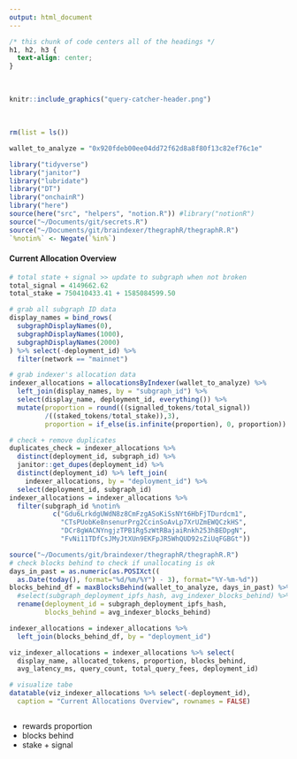```yaml
---
output: html_document
---
```


```css
/* this chunk of code centers all of the headings */
h1, h2, h3 {
  text-align: center;
}
```

<br>

```r
knitr::include_graphics("query-catcher-header.png")
```

<br>

```r
rm(list = ls())

wallet_to_analyze = "0x920fdeb00ee04dd72f62d8a8f80f13c82ef76c1e"

library("tidyverse")
library("janitor")
library("lubridate")
library("DT")
library("onchainR")
library("here")
source(here("src", "helpers", "notion.R")) #library("notionR")
source("~/Documents/git/secrets.R")
source("~/Documents/git/braindexer/thegraphR/thegraphR.R")
`%notin%` <- Negate(`%in%`)
```

#### Current Allocation Overview

```r
# total state + signal >> update to subgraph when not broken
total_signal = 4149662.62
total_stake = 750410433.41 + 1585084599.50

# grab all subgraph ID data 
display_names = bind_rows(
  subgraphDisplayNames(0),
  subgraphDisplayNames(1000),
  subgraphDisplayNames(2000)
) %>% select(-deployment_id) %>% 
  filter(network == "mainnet")

# grab indexer's allocation data
indexer_allocations = allocationsByIndexer(wallet_to_analyze) %>% 
  left_join(display_names, by = "subgraph_id") %>% 
  select(display_name, deployment_id, everything()) %>% 
  mutate(proportion = round(((signalled_tokens/total_signal))
         /((staked_tokens/total_stake)),3),
         proportion = if_else(is.infinite(proportion), 0, proportion))

# check + remove duplicates
duplicates_check = indexer_allocations %>% 
  distinct(deployment_id, subgraph_id) %>% 
  janitor::get_dupes(deployment_id) %>% 
  distinct(deployment_id) %>% left_join(
    indexer_allocations, by = "deployment_id") %>% 
  select(deployment_id, subgraph_id) 
indexer_allocations = indexer_allocations %>% 
  filter(subgraph_id %notin% 
           c("Gdu6LrkdgUWdN8z8CmFzgASoKiSsNYt6HbFjTDurdcm1",
             "CTsPUobKe8nsenurPrg2CcinSoAvLp7XrUZmEWQCzkHS",
             "DCr8gWACNYngjzTPB1Rg5zWtRBajaiRnkh253hBEDpgN",
             "FvNi11TDfCsJMyJtXUn9EKFpJR5WhQUD92sZiUqFGBGt"))

source("~/Documents/git/braindexer/thegraphR/thegraphR.R")
# check blocks behind to check if unallocating is ok 
days_in_past = as.numeric(as.POSIXct((
  as.Date(today(), format="%d/%m/%Y") - 3), format="%Y-%m-%d"))
blocks_behind_df = maxBlocksBehind(wallet_to_analyze, days_in_past) %>% 
  #select(subgraph_deployment_ipfs_hash, avg_indexer_blocks_behind) %>% 
  rename(deployment_id = subgraph_deployment_ipfs_hash,
         blocks_behind = avg_indexer_blocks_behind) 

indexer_allocations = indexer_allocations %>% 
  left_join(blocks_behind_df, by = "deployment_id")

viz_indexer_allocations = indexer_allocations %>% select(
  display_name, allocated_tokens, proportion, blocks_behind, 
  avg_latency_ms, query_count, total_query_fees, deployment_id)

# visualize tabe
datatable(viz_indexer_allocations %>% select(-deployment_id), 
  caption = "Current Allocations Overview", rownames = FALSE)
```

```r

```

- rewards proportion
- blocks behind
- stake + signal


```r


```
